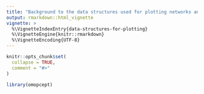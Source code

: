 ```yaml
---
title: "Background to the data structures used for plotting networks and how these are derived from OMOP"
output: rmarkdown::html_vignette
vignette: >
  %\VignetteIndexEntry{data-structures-for-plotting}
  %\VignetteEngine{knitr::rmarkdown}
  %\VignetteEncoding{UTF-8}
---
```


```r
knitr::opts_chunk$set(
  collapse = TRUE,
  comment = "#>"
)
```

```r
library(omopcept)
```
